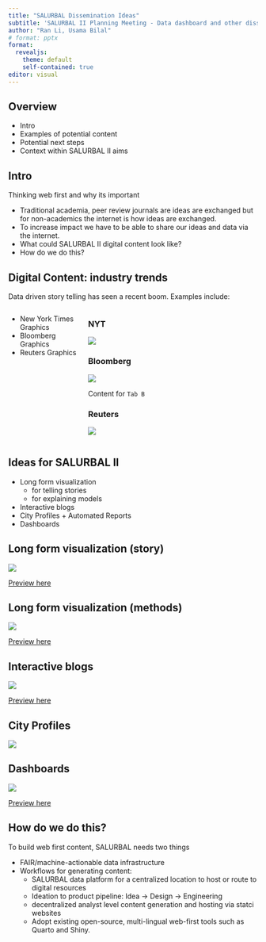 ```yaml
---
title: "SALURBAL Dissemination Ideas"
subtitle: 'SALURBAL II Planning Meeting - Data dashboard and other dissemination'
author: "Ran Li, Usama Bilal"
# format: pptx
format:
  revealjs:
    theme: default
    self-contained: true
editor: visual
---
```


## Overview {.smaller}

- Intro
- Examples of potential content
- Potential next steps
- Context within SALURBAL II aims

## Intro {.smaller}

Thinking web first and why its important

::: incremental
-   Traditional academia, peer review journals are ideas are exchanged but for non-academics the internet is how ideas are exchanged.
-   To increase impact we have to be able to share our ideas and data via the internet.
-   What could SALURBAL II digital content look like?
-   How do we do this?
:::

## Digital Content: industry trends {.smaller .scrollable}

Data driven story telling has seen a recent boom. Examples include:

::: columns
-   New York Times Graphics
-   Bloomberg Graphics
-   Reuters Graphics

::: {.column width="100%"}
::: panel-tabset

### NYT

![](images/image-236480019.png)

### Bloomberg

![](images/image-1514986386.png)

Content for `Tab B`

### Reuters

![](images/image-489945133.png)
:::
:::
:::

## Ideas for SALURBAL II {.smaller}

-   Long form visualization
    -   for telling stories
    -   for explaining models
-   Interactive blogs
-   City Profiles + Automated Reports
-   Dashboards

## Long form visualization (story) {.smaller}

![](images/image-871546344.png)

[Preview here](https://pudding.cool/projects/heat-records/){preview-link="true"}

## Long form visualization (methods) {.smaller}

![](images/image-565701922.png)

[Preview here](https://pair.withgoogle.com/explorables/hidden-bias/){preview-link="true"}

## Interactive blogs {.smaller}

![](images/image-63602388.png)

[Preview here](https://pudding.cool/projects/flooding/visuals/){preview-link="true"}

## City Profiles {.smaller}

![](images/image-83481932.png)

## Dashboards {.smaller}

![](images/image-1428825056.png)

[Preview here](https://ambitiontoaction.net/scan_tool/){preview-link="true"}


## How do we do this? {.smaller}

To build web first content, SALURBAL needs two things

-   FAIR/machine-actionable data infrastructure
-   Workflows for generating content:
    -   SALURBAL data platform for a centralized location to host or route to digital resources
    -   Ideation to product pipeline: Idea -\> Design -\> Engineering
    -   decentralized analyst level content generation and hosting via statci websites
    -   Adopt existing open-source, multi-lingual web-first tools such as Quarto and Shiny.


